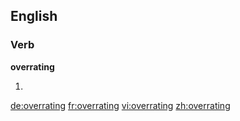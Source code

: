 ==English==

===Verb===
'''overrating'''

# {{present participle of|overrate}}

[[de:overrating]]
[[fr:overrating]]
[[vi:overrating]]
[[zh:overrating]]